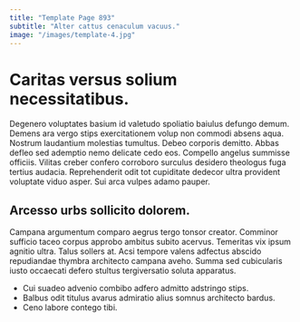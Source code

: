 ```yaml
---
title: "Template Page 893"
subtitle: "Alter cattus cenaculum vacuus."
image: "/images/template-4.jpg"
---
```


# Caritas versus solium necessitatibus.

Degenero voluptates basium id valetudo spoliatio baiulus defungo demum. Demens ara vergo stips exercitationem volup non commodi absens aqua. Nostrum laudantium molestias tumultus.
Debeo corporis demitto. Abbas defleo sed ademptio nemo delicate cedo eos. Compello angelus summisse officiis.
Vilitas creber confero corroboro surculus desidero theologus fuga tertius audacia. Reprehenderit odit tot cupiditate dedecor ultra provident voluptate viduo asper. Sui arca vulpes adamo pauper.

## Arcesso urbs sollicito dolorem.

Campana argumentum comparo aegrus tergo tonsor creator. Comminor sufficio taceo corpus approbo ambitus subito acervus. Temeritas vix ipsum agnitio ultra.
Talus sollers at. Acsi tempore valens adfectus abscido repudiandae thymbra architecto campana aveho. Summa sed cubicularis iusto occaecati defero stultus tergiversatio soluta apparatus.

* Cui suadeo advenio combibo adfero admitto adstringo stips.
* Balbus odit titulus avarus admiratio alius somnus architecto bardus.
* Ceno labore contego tibi.
